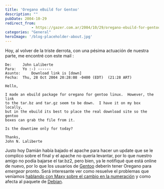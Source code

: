 ```yaml
---
title: 'Oregano eBuild for Gentoo'
description: ""
pubDate: 2004-10-29
redirect_from: 
            - https://gazer.com.ar/2004/10/29/oregano-ebuild-for-gentoo/
categories: "General"
heroImage: '/blog-placeholder-about.jpg'
---
```

Hoy, al volver de la triste derrota, con una pésima actuación de nuestra parte, me encontré con este mail :

```
De: 	John Laliberte
Para: 	Yo :-) ------
Asunto: 	Download link is [down]
Fecha: 	Thu, 28 Oct 2004 20:28:08 -0400 (EDT)  (21:28 ART)

Hello,

I made an ebuild package for oregano for gentoo linux.  However, the link
to the tar.bz and tar.gz seem to be down.  I have it on my box locally,
but in the ebuild its best to place the real download site so the gentoo
boxes can grab the file from it.

Is the downtime only for today?

Thanks,
John N. Laliberte
```

Justo hoy Damián había bajado el apache para hacer un update que se le complico sobre el final y el apache no quería levantar, por lo que nuestro amigo no podía bajarse el tar.bz2, pero bien, ya le notifiqué que está online de nuevo, por lo que los usuarios de [Gentoo](http://www.gentoo.org/) deberín tener Oregano para _emergear_ pronto. Será interesante ver como resuelve el problemas que veníamos [hablando con Maxy sobre el cambio en la numeración](http://lists.lug.fi.uba.ar/pipermail/arrakis-devel/2004-October/000217.html) y como afecta al paquete de [Debian](http://www.debian.org).
